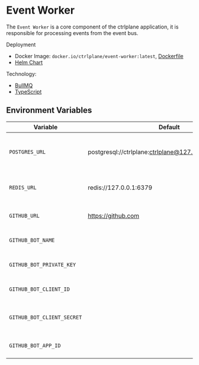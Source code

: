 # Event Worker

The `Event Worker` is a core component of the ctrlplane application, it is
responsible for processing events from the event bus.

Deployment

- Docker Image: `docker.io/ctrlplane/event-worker:latest`,
  [Dockerfile](https://github.com/sizzldev/ctrlplane/blob/main/apps/event-worker/Dockerfile)
- [Helm Chart](https://github.com/sizzldev/ctrlchart/blob/main/charts/event-worker)

Technology:

- [BullMQ](https://github.com/taskforcesh/bullmq)
- [TypeScript](https://www.typescriptlang.org/)

## Environment Variables

| Variable                   | Default                                                   | Description                                    | Optional |
| -------------------------- | --------------------------------------------------------- | ---------------------------------------------- | -------- |
| `POSTGRES_URL`             | postgresql://ctrlplane:ctrlplane@127.0.0.1:5432/ctrlplane | URL for connecting to the PostgreSQL database. | No       |
| `REDIS_URL`                | redis://127.0.0.1:6379                                    | URL for connecting to the Redis database.      | No       |
| `GITHUB_URL`               | https://github.com                                        | URL for GitHub integration.                    | Yes      |
| `GITHUB_BOT_NAME`          |                                                           | Name of the GitHub bot.                        | Yes      |
| `GITHUB_BOT_PRIVATE_KEY`   |                                                           | Private key for the GitHub bot.                | Yes      |
| `GITHUB_BOT_CLIENT_ID`     |                                                           | Client ID for the GitHub bot.                  | Yes      |
| `GITHUB_BOT_CLIENT_SECRET` |                                                           | Client secret for the GitHub bot.              | Yes      |
| `GITHUB_BOT_APP_ID`        |                                                           | App ID for the GitHub bot.                     | Yes      |
